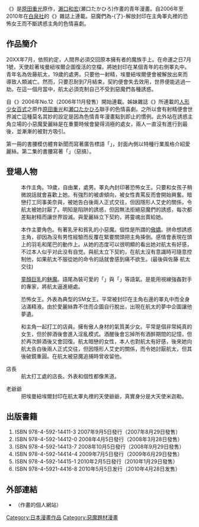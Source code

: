 {{Infobox animanga/Headerofja
|標題= 我與惡魔的H生活
|圖像= 
|尺寸= 
|說明= 
|日文名稱= オレたま 〜オレが地球を救うって!?〜
|英文名稱= 
|類型= 色情喜劇
}}
{{Infobox animanga/Manga
|標題= 
|作者= [[原田重光|原田重光]]
|作畫= [[瀨口和宏|瀨口和宏]]
|出版社= {{flagicon|Japan}}[[白泉社|白泉社]]
|其他出版社= 
|連載雜誌= [[ヤングアニマル嵐|ヤングアニマル嵐]]
|label= 
|發售日= 
|開始= 2006年11月
|結束= 2010年3月
|冊數= 全6卷
|話數= 41.5话
|其他= 
}}
{{Infobox animanga/Footerofja}}

《'''{{nihongo|我與惡魔的H生活|オレたま 〜オレが地球を救うって!?〜}}'''》是[[原田重光|原田重光]]原作，[[瀨口和宏|瀨口和宏]](瀬口たかひろ)作畫的青年漫畫。自2006年至2010年在[[白泉社|白泉社]]的《{{lang|ja|ヤングアニマル嵐}}》雜誌上連載。惡魔們為-{了}-解放封印在主角睪丸裡的恐怖女王而不斷誘惑主角的色情喜劇。

==作品簡介==
20XX年7月，依照約定，人間界必須交回原本擁有者的魔族手上。在命運之日7月1號，天使趁著埃曼紐埃爾企圖復活的空檔，將她封印在某個青年的右側睪丸中。青年名為佐藤航太，19歲的處男。只要他一射精，埃曼紐埃爾便會被解放出來而導致人類滅亡。然而，只要忍耐到7月結束，契約便會失去效用，世界便能逃過一劫。在這一個月當中，航太必須克制自己不受到惡魔們各種誘惑。

自《{{lang|ja|ヤングアニマル嵐}}》2006年No.12（2006年11月發售）開始連載。姊妹雜誌《{{lang|ja|ヤングアニマル}}》所連載的[[人形少女百式|人形少女百式]]之原作[[原田重光|原田重光]]和[[瀬口たかひろ|瀬口たかひろ]]聯手的色情喜劇。之所以會有射精便會世界滅亡這種莫名其妙的設定是因為色情青年漫畫點到即止的慣例。此外站在誘惑主角立場的小惡魔愛麗絲是在重要時候會變得消極的處女，兩人一直沒有進行到最後，並漸漸的被對方吸引。

第一冊的書腰模仿體育新聞而寫著廣告標語「{{nihongo|蛋蛋體育|タマスポ}}」，封面內側以特種行業風格介紹愛麗絲。第二集的書腰寫著「{{nihongo|這種忍耐最厲害！2008年第一位|このガマンがすごい!2008年第1位!}}」（惡搞{{nihongo|這本漫畫最厲害！|マンガがすごい!}}）。

==登場人物==
;{{nihongo|佐藤 航太|佐藤 航太（さとう こうた）}}
:本作主角。19歲，自由業，處男。睪丸內封印著恐怖女王。只要和女孩子稍微說話就會喜歡上她。有強烈的被虐傾向，被女性責罵反而會開始興奮。暗戀打工同事美奈與，被她告白後兩人正式交往，但因隱形人艾史的關係，令航太被她討厭了。明知是陷阱的誘惑，但因無法拒絕惡魔們的誘惑，每次都差點射精而讓世界毀滅。與愛麗絲立下契約，將靈魂出賣給她。

;{{nihongo|愛麗絲|エリス}}
:本作主要角色。有著乳牙和貧乳的小惡魔。個性是所謂的[[傲嬌|傲嬌]]。拼命想誘惑主角，卻因為沒有男性經驗而反覆在緊要關頭把主角揍倒。感情會表現在頭上的羽毛和尾巴的動作上。从她的态度可以很明顯的看出她对航太有好感，不过本人似乎对此没有自觉。與航太立下契約，在航太沒有意識時可隨意控制他，如果航太不服從她的命令的話就會感到痛不欲生。(最後與佐藤 航太交往)

;{{nihongo|愛琳|アイリン}}
:[[童顏巨乳|童顏巨乳]]的[[魅魔|魅魔]]。語尾為裝可愛的「{{lang|ja|…のにゃ}}」與「{{lang|ja|…にゃん}}」等語氣。是能用視線強姦對手的專家，將航太逼進絕處。

;{{nihongo|埃曼紐埃爾|エマニエル}}
:恐怖女王。外表為典型的SM女王。平常被封印在主角右邊的睪丸中而全身沾滿精液。由於愛麗絲靠不住而企圖自行脫出，出現在航太的夢中企圖讓他夢遺。

;{{nihongo|相澤 美奈與|相沢 美奈与（あいざわ みなよ）}}
:和主角一起打工的店員。擁有傲人身材的氣質美少女。平常是個非常純真的女生，但於醉酒後會進入淫亂模式。酒醒後會忘掉所有酒醉期間的記憶，但於再次醉酒後又會回復。航太暗戀的女性，本人也對航太有好感，後來她向航太告白後兩人正式交往，但因隱形人艾史的關係，而令她討厭航太，但其後破鏡重圓。在航太被惡魔追捕時曾收留他。

;店長
:航太打工處的店長。外表和個性都像黑道。

;老爺爺
:把埃曼紐埃爾封印在航太睪丸裡的天使爺爺，真實身分是大天使米迦勒。

==出版書籍==
# ISBN 978-4-592-14411-3 2007年9月5日發行（2007年8月29日發售）
# ISBN 978-4-592-14412-0 2008年4月5日發行（2008年3月28日發售）
# ISBN 978-4-592-14413-7 2008年10月5日發行（2008年9月29日發售）
# ISBN 978-4-592-14414-4 2009年7月5日發行（2009年6月29日發售）
# ISBN 978-4-592-14415-1 2010年2月5日發行（2010年1月29日發售）
# ISBN 978-4-5921-4416-8 2010年5月5日发行（2010年4月28日发售）

==外部連結==
* {{lang|ja|[http://kurokamigakuen.wix.com/seguchi-takahiro Seguchi Takahiro's homepage]}}（作畫{{lang|ja|瀬口たかひろ}}的個人網站）

{{DEFAULTSORT:Ore Tama}}
[[Category:日本漫畫作品|Category:日本漫畫作品]]
[[Category:惡魔題材漫畫|Category:惡魔題材漫畫]]